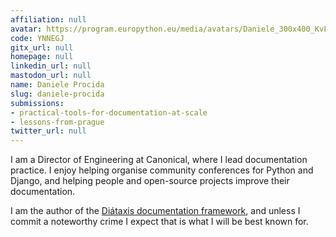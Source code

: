 ```yaml
---
affiliation: null
avatar: https://program.europython.eu/media/avatars/Daniele_300x400_KvFfbse.JPG
code: YNNEGJ
gitx_url: null
homepage: null
linkedin_url: null
mastodon_url: null
name: Daniele Procida
slug: daniele-procida
submissions:
- practical-tools-for-documentation-at-scale
- lessons-from-prague
twitter_url: null
---
```


I am a Director of Engineering at Canonical, where I lead documentation practice. I enjoy helping organise community conferences for Python and Django, and helping people and open-source projects improve their documentation.

I am the author of the [Diátaxis documentation framework](https://diataxis.fr), and unless I commit a noteworthy crime I expect that is what I will be best known for.
